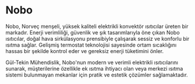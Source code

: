# Nobo

Nobo, Norveç menşeli, yüksek kaliteli elektrikli konvektör ısıtıcılar üreten bir markadır. Enerji verimliliği, güvenlik ve şık tasarımlarıyla öne çıkan Nobo ısıtıcılar, doğal hava sirkülasyonu prensibiyle çalışarak sessiz ve konforlu bir ısıtma sağlar. Gelişmiş termostat teknolojisi sayesinde ortam sıcaklığını hassas bir şekilde kontrol eder ve gereksiz enerji tüketimini önler.

Gül-Tekin Mühendislik, Nobo'nun modern ve verimli elektrikli ısıtıcılarını sunarak, müşterilerine özellikle ek ısıtma ihtiyacı olan veya merkezi ısıtma sistemi bulunmayan mekanlar için pratik ve estetik çözümler sağlamaktadır.